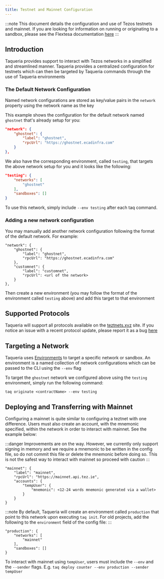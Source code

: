 ```yaml
---
title: Testnet and Mainnet Configuration
---
```


:::note
This document details the configuration and use of Tezos testnets and mainnet. If you are looking for information on running or originating to a sandbox, please see the Flextesa documentation [here](docs/plugins/plugin-flextesa)
:::

## Introduction

Taqueria provides support to interact with Tezos networks in a simplified and streamlined manner. Taqueria provides a centralized configuration for testnets which can then be targeted by Taqueria commands through the use of Taqueria environments

### The Default Network Configuration

Named network configurations are stored as key/value pairs in the `network` property using the network name as the key

This example shows the configuration for the default network named `ghostnet` that's already setup for you:

```json
"network": {
    "ghostnet": {
        "label": "ghostnet",
        "rpcUrl": "https://ghostnet.ecadinfra.com"
    }
},
```

We also have the corresponding environment, called `testing`, that targets the above network setup for you and it looks like the following:
```json
"testing": {
    "networks": [
        "ghostnet"
    ],
    "sandboxes": []
}
```

To use this network, simply include `--env testing` after each taq command.

### Adding a new network configuration

You may manually add another network configuration following the format of the default network. For example:
```
"network": {
    "ghostnet": {
        "label": "ghostnet",
        "rpcUrl": "https://ghostnet.ecadinfra.com"
    },
    "customnet": {
        "label": "customnet",
        "rpcUrl": <url of the network>
    }
},
```

Then create a new environment (you may follow the format of the environment called `testing` above) and add this target to that environment

## Supported Protocols

Taqueria will support all protocols available on the [teztnets.xyz](https://teztnets.xyz/) site. If you notice an issue with a recent protocol update, please report it as a bug [here](https://github.com/ecadlabs/taqueria/issues/new?assignees=&labels=bug%2Ctriage&template=bug_report.yml&title=%5BBug%5D%3A+)

## Targeting a Network

Taqueria uses [Environments](/docs/config/environments) to target a specific network or sandbox. An environment is a named collection of network configurations which can be passed to the CLI using the `--env` flag

To target the `ghostnet` network we configured above using the `testing` environment, simply run the following command:
```shell
taq originate <contractName> --env testing
```

## Deploying and Transferring with Mainnet

Configuring a mainnet is quite similar to configuring a teztnet with one difference. Users must also create an account, with the mnemonic specified, within the network in order to interact with mainnet. See the example below:

:::danger
Improvements are on the way. However, we currently only support signing in memory and we require a mnemonic to be written in the config file, so do not commit this file or delete the mnemonic before doing so. This is not the safest way to interact with mainnet so proceed with caution
:::

```
"mainnet": {
    "label": "mainnet",
    "rpcUrl": "https://mainnet.api.tez.ie",
    "accounts": {
        "tempUser": {
            "mnemonic": <12-24 words mnemonic generated via a wallet>
        }
    }
}
```

:::note
By default, Taqueria will create an environment called `production` that point to this network upon executing `taq init`. For old projects, add the following to the `environment` field of the config file:
:::

```
"production": {
    "networks": [
        "mainnet"
    ],
    "sandboxes": []
}
```

To interact with mainnet using `tempUser`, users must include the `--env` and the `--sender` flags. E.g. `taq deploy counter --env production --sender tempUser`